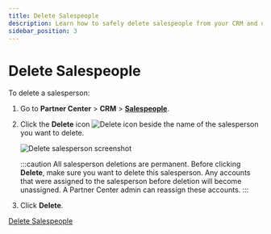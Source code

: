 ```yaml
---
title: Delete Salespeople
description: Learn how to safely delete salespeople from your CRM and understand the implications.
sidebar_position: 3
---
```


# Delete Salespeople

To delete a salesperson:

1. Go to **Partner Center** > **CRM** > [**Salespeople**](https://partners.vendasta.com/st/manage-accounts).
2. Click the **Delete** icon ![Delete icon](./img/crm/salespeople/delete-icon.png) beside the name of the salesperson you want to delete.

   ![Delete salesperson screenshot](./img/crm/salespeople/delete-salesperson-screenshot.jpg)

   :::caution
   All salesperson deletions are permanent. Before clicking **Delete**, make sure you want to delete this salesperson. Any accounts that were assigned to the salesperson before deletion will become unassigned. A Partner Center admin can reassign these accounts.
   :::

3. Click **Delete**.

<div style={{textAlign: 'center', marginBottom: '20px'}}>
  <a
    href="https://partners.vendasta.com/st/manage-accounts"
    target="_blank"
    rel="noopener noreferrer"
    style={{
      fontSize: '16px',
      fontWeight: 'bold',
      color: '#ffffff',
      backgroundColor: '#33ace2',
      textDecoration: 'none',
      borderRadius: '5px',
      padding: '10px 30px 9px 30px',
      border: '1px solid #33ACE2',
      display: 'inline-block',
      textAlign: 'center'
    }}
  >
    Delete Salespeople
  </a>
</div>